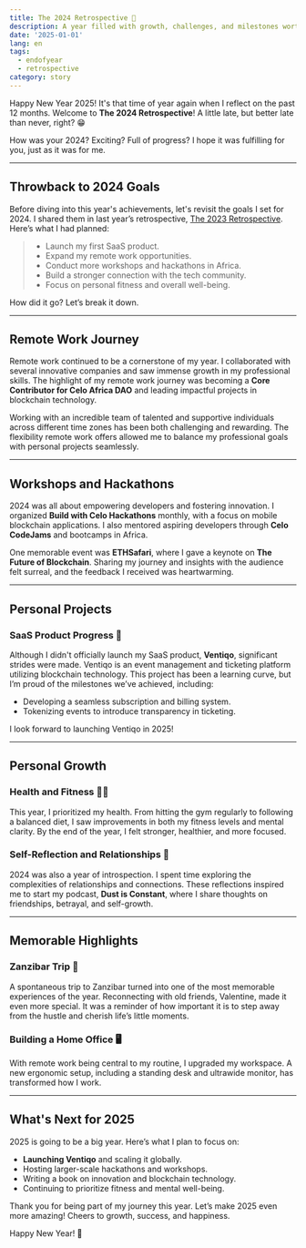 ```yaml
---
title: The 2024 Retrospective 🚀
description: A year filled with growth, challenges, and milestones worth celebrating.
date: '2025-01-01'
lang: en
tags:
  - endofyear
  - retrospective
category: story
---
```



Happy New Year 2025! It's that time of year again when I reflect on the past 12 months. Welcome to **The 2024 Retrospective**! A little late, but better late than never, right? 😁

How was your 2024? Exciting? Full of progress? I hope it was fulfilling for you, just as it was for me.

---

## Throwback to 2024 Goals

Before diving into this year's achievements, let's revisit the goals I set for 2024. I shared them in last year’s retrospective, [The 2023 Retrospective](/blog/the-2023-retrospective). Here’s what I had planned:

> - Launch my first SaaS product.
> - Expand my remote work opportunities.
> - Conduct more workshops and hackathons in Africa.
> - Build a stronger connection with the tech community.
> - Focus on personal fitness and overall well-being.

How did it go? Let’s break it down.

---

## Remote Work Journey

Remote work continued to be a cornerstone of my year. I collaborated with several innovative companies and saw immense growth in my professional skills. The highlight of my remote work journey was becoming a **Core Contributor for Celo Africa DAO** and leading impactful projects in blockchain technology.

Working with an incredible team of talented and supportive individuals across different time zones has been both challenging and rewarding. The flexibility remote work offers allowed me to balance my professional goals with personal projects seamlessly.

---

## Workshops and Hackathons

2024 was all about empowering developers and fostering innovation. I organized **Build with Celo Hackathons** monthly, with a focus on mobile blockchain applications. I also mentored aspiring developers through **Celo CodeJams** and bootcamps in Africa.

One memorable event was **ETHSafari**, where I gave a keynote on **The Future of Blockchain**. Sharing my journey and insights with the audience felt surreal, and the feedback I received was heartwarming.

---

## Personal Projects

### SaaS Product Progress 🚀

Although I didn't officially launch my SaaS product, **Ventiqo**, significant strides were made. Ventiqo is an event management and ticketing platform utilizing blockchain technology. This project has been a learning curve, but I’m proud of the milestones we’ve achieved, including:
- Developing a seamless subscription and billing system.
- Tokenizing events to introduce transparency in ticketing.

I look forward to launching Ventiqo in 2025!

---

## Personal Growth

### Health and Fitness 🏃‍♂️

This year, I prioritized my health. From hitting the gym regularly to following a balanced diet, I saw improvements in both my fitness levels and mental clarity. By the end of the year, I felt stronger, healthier, and more focused.

### Self-Reflection and Relationships 💬

2024 was also a year of introspection. I spent time exploring the complexities of relationships and connections. These reflections inspired me to start my podcast, **Dust is Constant**, where I share thoughts on friendships, betrayal, and self-growth.

---

## Memorable Highlights

### Zanzibar Trip 🌴

A spontaneous trip to Zanzibar turned into one of the most memorable experiences of the year. Reconnecting with old friends, Valentine, made it even more special. It was a reminder of how important it is to step away from the hustle and cherish life’s little moments.

### Building a Home Office 🖥️

With remote work being central to my routine, I upgraded my workspace. A new ergonomic setup, including a standing desk and ultrawide monitor, has transformed how I work.

---

## What's Next for 2025

2025 is going to be a big year. Here’s what I plan to focus on:
- **Launching Ventiqo** and scaling it globally.
- Hosting larger-scale hackathons and workshops.
- Writing a book on innovation and blockchain technology.
- Continuing to prioritize fitness and mental well-being.

Thank you for being part of my journey this year. Let’s make 2025 even more amazing! Cheers to growth, success, and happiness.

Happy New Year! 🎉
